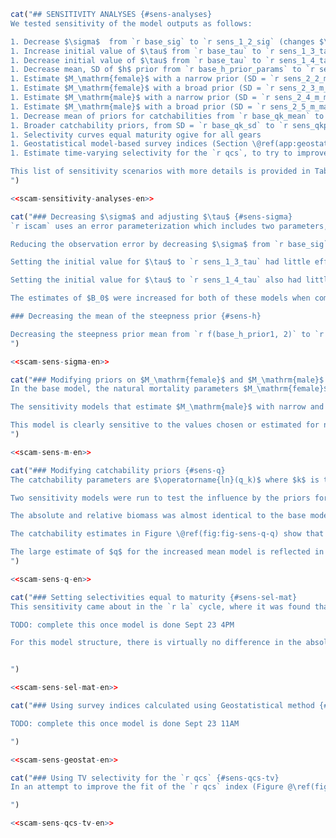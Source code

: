 ```r
cat("## SENSITIVITY ANALYSES {#sens-analyses}
We tested sensitivity of the model outputs as follows:

1. Decrease $\sigma$  from `r base_sig` to `r sens_1_2_sig` (changes $\vartheta^2$ and $\rho$) and estimate $\vartheta^2$
1. Increase initial value of $\tau$ from `r base_tau` to `r sens_1_3_tau` (changes $\vartheta^2$ and $\rho$) and estimate $\vartheta^2$
1. Decrease initial value of $\tau$ from `r base_tau` to `r sens_1_4_tau` (changes $\vartheta^2$ and $\rho$) and estimate $\vartheta^2$
1. Decrease mean, SD of $h$ prior from `r base_h_prior_params` to `r sens_1_5_h_prior_params`
1. Estimate $M_\mathrm{female}$ with a narrow prior (SD = `r sens_2_2_m_female$p2`)
1. Estimate $M_\mathrm{female}$ with a broad prior (SD = `r sens_2_3_m_female$p2`)
1. Estimate $M_\mathrm{male}$ with a narrow prior (SD = `r sens_2_4_m_male$p2`)
1. Estimate $M_\mathrm{male}$ with a broad prior (SD = `r sens_2_5_m_male$p2`)
1. Decrease mean of priors for catchabilities from `r base_qk_mean` to `r sens_qk_mean` ($q_k$ for all gears $k$)
1. Broader catchability priors, from SD = `r base_qk_sd` to `r sens_qkp_sd` ($q_k$ for all gears $k$)
1. Selectivity curves equal maturity ogive for all gears
1. Geostatistical model-based survey indices (Section \@ref(app:geostat))
1. Estimate time-varying selectivity for the `r qcs`, to try to improve the survey index fit

This list of sensitivity scenarios with more details is provided in Table \@ref(tab:sens-param-settings-table). Base model parameter settings are provided in Table \@ref(tab:param-settings-table). All sensitivity models were run using MCMC with a chain length of `r f(mcmc_chain_length)`, a sample frequency of `r f(mcmc_sample_freq)`, giving `r f(mcmc_num_samples)` samples, which were then burned in by `r f(mcmc_burn_in)` giving a total of `r f(mcmc_actual_samples)` samples retained for inference.
")
```

```r
<<scam-sensitivity-analyses-en>>
```

```r
cat("### Decreasing $\sigma$ and adjusting $\tau$ {#sens-sigma}
`r iscam` uses an error parameterization which includes two parameters, $\vartheta^2$ and $\rho$. They represent the total variance and the proportion of total variance associated with observation errors, respectively [@iscam]. Observation error SD ($\sigma$) and process error SD ($\tau$) cannot be estimated directly, instead there is a calculation done to translate those values to and from $\vartheta^2$ and $\rho$ (Appendix \@ref(app:model-desc), Eq. \@ref(eq:df17)). The values of $\sigma$ and $\tau$ were fixed in the base model [@grandin2017] at `r base_sig` and `r base_tau` respectively. By calculation, $\vartheta^2$ and $\rho$ were fixed at `r f(base_vartheta$init, 2)` and `r f(base_rho$init, 4)`.

Reducing the observation error by decreasing $\sigma$ from `r base_sig` to `r sens_1_2_sig` and estimating $\vartheta^2$ increased the initial value of $\vartheta^2$ from `r f(base_vartheta$init, 2)` to `r f(sens_1_2_vartheta$init, 2)` while approximately halving $\rho$ from `r f(base_rho$init, 3)` to `r f(sens_1_2_rho$init, 3)`. The median and 95% CI of the posterior for $\vartheta^2$ was `r sens_1_2_vartheta$est`. There was little effect on the absolute biomass trajectory (Figure \@ref(fig:fig-sens-variance)), but the estimate of $B_0$ was increased from `r base_sbo[1]` to `r svals[[1]][[2]]$sbo[1]` t (Figure \@ref(fig:fig-sens-variance)). The increase in the $B_0$ estimate caused a scaling downward of the relative biomass trajectory (Figure \@ref(fig:fig-sens-variance-rel)). There were no substantial changes to the index fits, age fits, or selectivities. The posterior for $h$ was estimated higher, but with a much tighter distribution (`r sens_1_2_h$est`, Figure \@ref(fig:fig-sens-variance-prior-post)) compared to the base model (`r base_h$est`, Figure \@ref(fig:fig-base-priors-posts)).

Setting the initial value for $\tau$ to `r sens_1_3_tau` had little effect on absolute biomass. For this value of $\tau$, the initial values of $\vartheta^2$ and $\rho$ were `r f(sens_1_3_vartheta$init, 2)` and `r f(sens_1_3_rho$init, 3)` respectively (Appendix \@ref(app:model-desc), Eq. \@ref(eq:df17)). The estimate for $\vartheta^2$ was `r sens_1_3_vartheta$est`.

Setting the initial value for $\tau$ to `r sens_1_4_tau` also had little effect on absolute biomass. For this value of $\tau$, the initial values of $\vartheta^2$ and $\rho$ were `r f(sens_1_4_vartheta$init, 2)` and `r f(sens_1_4_rho$init, 3)` respectively. The estimate for $\vartheta^2$ was `r sens_1_4_vartheta$est`.

The estimates of $B_0$ were increased for both of these models when compared to the base model, which resulted in scaling down of the relative biomass trajectory (Figure \@ref(fig:fig-sens-variance-rel)). The increase of $B_0$ was much greater, and had a larger CI for the $\tau = 1.0$ model than the $\tau = 0.6$ model (`r sens_1_3_sbo$est` vs. `r sens_1_4_sbo$est`).

### Decreasing the mean of the steepness prior {#sens-h}

Decreasing the steepness prior mean from `r f(base_h_prior1, 2)` to `r f(sens_1_5_h_prior1, 2)` and changing the prior SD from `r f(base_h_prior2, 2)` to `r f(sens_1_5_h_prior2, 2)` produced little change in both absolute biomass and $B_0$ (Figure \@ref(fig:fig-sens-variance)), despite having a different posterior (Figure \@ref(fig:sens-steepness-prior), compare to base model Figure \@ref(fig:fig-base-priors-posts)). The prior for $h$ is very influential on the posterior, but varying the $h$ prior in this way did not have much effect on the absolute or relative biomass (Figure \@ref(fig:fig-sens-variance-rel)).
")
```

```r
<<scam-sens-sigma-en>>
```

```r
cat("### Modifying priors on $M_\mathrm{female}$ and $M_\mathrm{male}$ {#sens-m}
In the base model, the natural mortality parameters $M_\mathrm{female}$ and $M_\mathrm{male}$ are fixed to `r f(exp(base_m_female$init), 2)` and `r f(exp(base_m_male$init), 2)` respectively. Four sensitivity models were run, to estimate each $M$ parameter with broad and narrow prior SDs. Figure \@ref(fig:fig-sens-m) shows the absolute biomass trajectories for these models. The relative spawning biomass trajectories are shown in Figure \@ref(fig:fig-sens-m-rel). Estimating $M_\mathrm{female}$ with narrow and broad priors produced estimates for $M_\mathrm{female}$ of `r sens_2_2_m_female$est` and `r sens_2_3_m_female$est` respectively. $M_\mathrm{male}$ remained fixed for those models, at `r f(exp(base_m_male$init), 2)`. Figure \@ref(fig:fig-sens-m-rel) shows that the model is highly sensitive to the female natural mortality parameter, as both absolute biomass trajectories and $B_0$ estimates are inflated. The estimates are quite different from the fixed value of `r f(exp(base_m_female$init), 2)`, causing this scaling effect. If the female mortality is higher, the model must adjust the starting point higher in order to fit all parameters including the indices with the drop in biomass in 2019 (Figure \@ref(fig:fig-base-index-fits)).

The sensitivity models that estimate $M_\mathrm{male}$ with narrow and broad priors produced estimates of `r sens_2_4_m_male$est` and `r sens_2_5_m_male$est` respectively. These estimates were also much different than the fixed values of the parameter (`r f(exp(base_m_male$init), 2)`). However, males only make up `r f(1 - as.numeric(total_prop_female) / 100, 2)`% of the stock biomass and estimated male selectivity is much farther to the right of maturity than females (Figure \@ref(fig:fig-base-mcmc-selex)). This implies that males removed from the stock will have little impact, since there are not as many older male fish in the stock to be caught. The lack of older males can be seen in the length and age data (Figures \@ref(fig:fig-lengths) and \@ref(fig:fig-ages)).

This model is clearly sensitive to the values chosen or estimated for natural mortality. The base model uses fixed values as used by several nearby jurisdictions [@goa2017; @goa2019; @bering2019; @goa2020; @goa2021].
")
```

```r
<<scam-sens-m-en>>
```

```r
cat("### Modifying catchability priors {#sens-q}
The catchability parameters are $\operatorname{ln}(q_k)$ where $k$ is the gear, one for each trawl fleet and survey index (`r paste(base_model$dat$gear_names, collapse = ', ')`). These parameters have an associated normal prior with a log mean and SD set in the `r iscam` control files. In the base model those are paste0('$\operatorname{ln}(', f(base_qk_mean, 1), ')$') and `r f(base_qk_sd, 1)`, respectively.

Two sensitivity models were run to test the influence by the priors for $\operatorname{ln}(q_k)$. In the first, the means for all gears were increased from `r paste0('$\operatorname{ln}(', f(base_qk_mean, 1), ')$')` to `r paste0('$\operatorname{ln}(', f(sens_qk_mean, 1), ')$')`, and the SD remained at `r base_qk_sd`. In the second, the prior was broadened by setting the SD for all the gears to `r sens_qkp_sd`. The means for that model remained at `r paste0('$\operatorname{ln}(', f(base_qk_mean, 1), ')$')`.

The absolute and relative biomass was almost identical to the base model for the second sensitivity model, where the SDs were modified, but increasing the mean resulted in a lower estimate of $B_0$, and therefore a higher relative biomass overall.

The catchability estimates in Figure \@ref(fig:fig-sens-q-q) show that the median estimate of $q$ for the `r qcs` for the model in which the mean was increased was very large (`r f(unlist(as_tibble(models$sens_grps[[3]][[2]]$mcmccalcs$q_quants)[2, 1]), 3)`).

The large estimate of $q$ for the increased mean model is reflected in the index fit for the `r qcs` (Figure \@ref(fig:fig-sens-q-index)). The index fit is arguably better overall than the base model, but at the cost of an unreasonable $q$ and female selectivity (`r sens_3_2_selex_f_qcs_mean_ci`) estimate. 
")
```

```r
<<scam-sens-q-en>>
```

```r
cat("### Setting selectivities equal to maturity {#sens-sel-mat}
This sensitivity came about in the `r la` cycle, where it was found that the estimated selectivity curves were all to the right of the maturity ogive (Figure 17, @grandin2017). This caused the value of $F_\mathrm{MSY}$ to be very large and essentially give the advice that an unlimited amount of catch could be taken without affecting the stock. We repeat it here, as the same situation has arisen and to compare this model with the single sex one from the `r la`.

TODO: complete this once model is done Sept 23 4PM

For this model structure, there is virtually no difference in the absolute biomass and $B_0$ estimates between the base model and the model where selectivities equal maturity (Figures \@ref(fig:fig-sens-selex) and \@ref(fig:fig-sens-selex-rel)).


")
```

```r
<<scam-sens-sel-mat-en>>
```

```r
cat("### Using survey indices calculated using Geostatistical method {#sens-geostat}

TODO: complete this once model is done Sept 23 11AM

")
```

```r
<<scam-sens-geostat-en>>
```

```r
cat("### Using TV selectivity for the `r qcs` {#sens-qcs-tv}
In an attempt to improve the fit of the `r qcs` index (Figure @\ref(fig:fig-base-index-fits)), we implemented time-varying selectivity in `r iscam` and ran the model with the `r qcs` having three blocks of selectivity, 2003--2010, 2011--2016, and 2017--2021. This did improve the latter part of the index fit (Figure \@ref(fig:fig-sens-selex-qcs)). This came at the expense of a very poor estimate of selectivity. The selectivity estimates for ...

")
```

```r
<<scam-sens-qcs-tv-en>>
```
